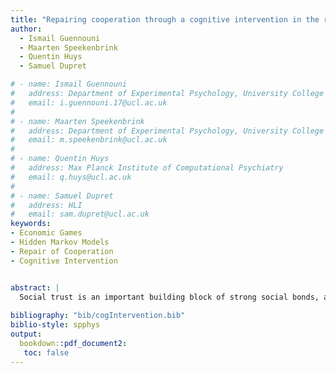 ```yaml
---
title: "Repairing cooperation through a cognitive intervention in the repeated Trust Game"
author:
  - Ismail Guennouni
  - Maarten Speekenbrink
  - Quentin Huys
  - Samuel Dupret

# - name: Ismail Guennouni
#   address: Department of Experimental Psychology, University College London, 26 Bedford Way, London WC1H 0AP, United Kingdom
#   email: i.guennouni.17@ucl.ac.uk
# 
# - name: Maarten Speekenbrink
#   address: Department of Experimental Psychology, University College London, 26 Bedford Way, London WC1H 0AP, United Kingdom
#   email: m.speekenbrink@ucl.ac.uk
# 
# - name: Quentin Huys
#   address: Max Planck Institute of Computational Psychiatry
#   email: q.huys@ucl.ac.uk
# 
# - name: Samuel Dupret
#   address: HLI
#   email: sam.dupret@ucl.ac.uk
keywords:
- Economic Games 
- Hidden Markov Models
- Repair of Cooperation
- Cognitive Intervention 


abstract: | 
  Social trust is an important building block of strong social bonds, and its absence is a risk factor for social dysfunction. As such, interventions to foster and strengthen trust-based cooperation are highly desirable. Using the repeated Trust Game paradigm, we assess the effectiveness of a cognitive intervention aimed at repairing the potential breakdown of cooperation from a pre-programmed, one-off defection by the opponent. Over two games, participants are given the role of the trustee and face what they believe are two different players. In between games, they either receive a brief cognitive intervention or not. The intervention led to more cooperative behavior both pre and post defection by the opponent. HMM modelling of participants actions shows participants in the intervention group had a lower probability of transitioning to non cooperative states. Posterior latent state analysis also showed a  higher proportion of players best described by more cooperative latent states in the intervention condition compared to the control condition.
  
bibliography: "bib/cogIntervention.bib"
biblio-style: spphys
output:
  bookdown::pdf_document2:
   toc: false
---
```


